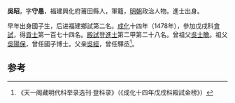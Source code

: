 '''吳昭'''，字'''守愚'''，福建興化府莆田縣人，軍籍，[[明朝|明朝]]政治人物。進士出身。

早年出身國子生，后进福建鄉試第二名。[[成化|成化]]十四年（1478年），參加戊戌科[[會試|會試]]，得[[貢士|貢士]]第一百七十四名。[[殿試|殿試]]登[[進士|進士]]第二甲第二十八名。曾祖父[[吳士瞻|吳士瞻]]。祖父[[吳陽保|吳陽保]]，曾任國子博士。父亲[[吳經|吳經]]，曾任驛丞<ref>《天一阁藏明代科举录选刊·登科录》（《成化十四年戊戌科殿試金榜》）</ref>。

==参考==
{{reflist}}
{{明朝人物小作品}}
{{成化十四年戊戌科殿試金榜}}